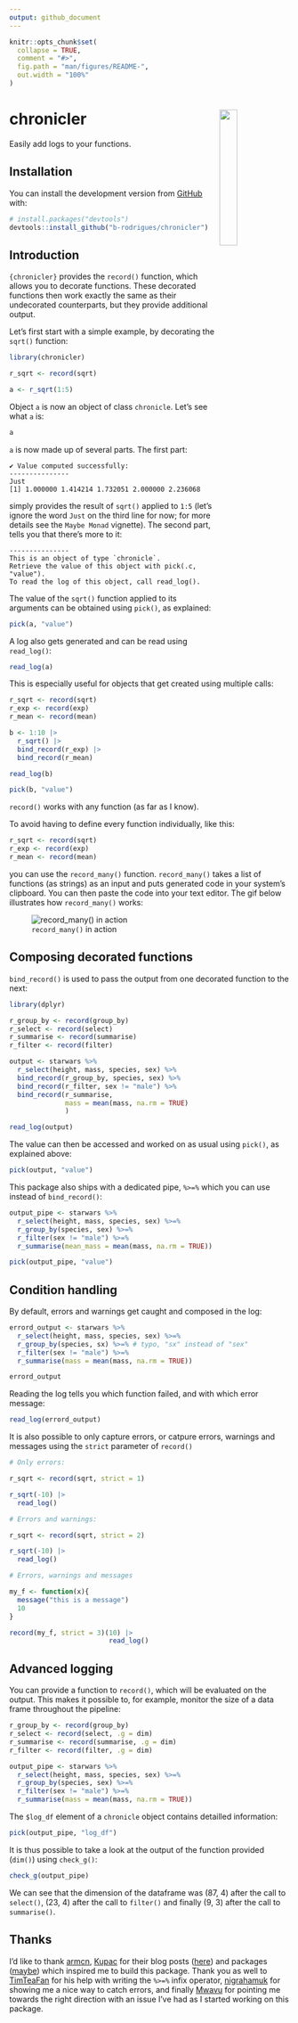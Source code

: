 ```yaml
---
output: github_document
---
```


<!-- README.md is generated from README.Rmd. Please edit that file -->

```r
knitr::opts_chunk$set(
  collapse = TRUE,
  comment = "#>",
  fig.path = "man/figures/README-",
  out.width = "100%"
)
```

# chronicler <img src="man/figures/hex.png" align="right" style="width: 25%;"/>


<!-- badges: start -->
<!-- badges: end -->

Easily add logs to your functions.

## Installation

You can install the development version from [GitHub](https://github.com/) with:

```r
# install.packages("devtools")
devtools::install_github("b-rodrigues/chronicler")
```

## Introduction

`{chronicler}` provides the `record()` function, which allows you to decorate functions. These
decorated functions then work exactly the same as their undecorated counterparts, but they
provide additional output. 

Let's first start with a simple example, by decorating the `sqrt()` function:

```r
library(chronicler)

r_sqrt <- record(sqrt)

a <- r_sqrt(1:5)

```

Object `a` is now an object of class `chronicle`. Let's see what `a` is:

```r
a
```

`a` is now made up of several parts. The first part:

```
✔ Value computed successfully:
---------------
Just
[1] 1.000000 1.414214 1.732051 2.000000 2.236068

```

simply provides the result of `sqrt()` applied to `1:5` (let's ignore the word `Just` on the third
line for now; for more details see the `Maybe Monad` vignette). The second part, tells you that there's more to it:

```
---------------
This is an object of type `chronicle`.
Retrieve the value of this object with pick(.c, "value").
To read the log of this object, call read_log().
```

The value of the `sqrt()` function applied to its arguments can be obtained using `pick()`, as
explained:

```r
pick(a, "value")
```

A log also gets generated and can be read using `read_log()`:

```r
read_log(a)
```

This is especially useful for objects that get created using multiple calls:

```r

r_sqrt <- record(sqrt)
r_exp <- record(exp)
r_mean <- record(mean)

b <- 1:10 |>
  r_sqrt() |>
  bind_record(r_exp) |>
  bind_record(r_mean)

```

```r
read_log(b)

pick(b, "value")
```

`record()` works with any function (as far as I know).

To avoid having to define every function individually, like this:

```r
r_sqrt <- record(sqrt)
r_exp <- record(exp)
r_mean <- record(mean)
```

you can use the `record_many()` function. `record_many()` takes a list of functions (as strings)
as an input and puts generated code in your system's clipboard. You can then paste the code
into your text editor. The gif below illustrates how `record_many()` works:

![`record_many()` in action](https://raw.githubusercontent.com/b-rodrigues/chronicler/master/data-raw/record_many.gif)


## Composing decorated functions

`bind_record()` is used to pass the output from one decorated function to the next:

```r
library(dplyr)

r_group_by <- record(group_by)
r_select <- record(select)
r_summarise <- record(summarise)
r_filter <- record(filter)

output <- starwars %>%
  r_select(height, mass, species, sex) %>%
  bind_record(r_group_by, species, sex) %>%
  bind_record(r_filter, sex != "male") %>%
  bind_record(r_summarise,
              mass = mean(mass, na.rm = TRUE)
              )

```

```r
read_log(output)
```

The value can then be accessed and worked on as usual using `pick()`, as explained above:

```r
pick(output, "value")
```

This package also ships with a dedicated pipe, `%>=%` which you can use instead of `bind_record()`:

```r
output_pipe <- starwars %>%
  r_select(height, mass, species, sex) %>=%
  r_group_by(species, sex) %>=%
  r_filter(sex != "male") %>=%
  r_summarise(mean_mass = mean(mass, na.rm = TRUE))

```

```r
pick(output_pipe, "value")
```


## Condition handling

By default, errors and warnings get caught and composed in the log:

```r

errord_output <- starwars %>%
  r_select(height, mass, species, sex) %>=% 
  r_group_by(species, sx) %>=% # typo, "sx" instead of "sex"
  r_filter(sex != "male") %>=%
  r_summarise(mass = mean(mass, na.rm = TRUE))

```

```r
errord_output
```

Reading the log tells you which function failed, and with which error message:

```r
read_log(errord_output)
```

It is also possible to only capture errors, or catpure errors, warnings and messages using
the `strict` parameter of `record()`

```r
# Only errors:

r_sqrt <- record(sqrt, strict = 1)

r_sqrt(-10) |>
  read_log()

# Errors and warnings:

r_sqrt <- record(sqrt, strict = 2)

r_sqrt(-10) |>
  read_log()

# Errors, warnings and messages

my_f <- function(x){
  message("this is a message")
  10
}

record(my_f, strict = 3)(10) |>
                         read_log()

```

## Advanced logging

You can provide a function to `record()`, which will be evaluated on the output. This makes it possible
to, for example, monitor the size of a data frame throughout the pipeline:

```r
r_group_by <- record(group_by)
r_select <- record(select, .g = dim)
r_summarise <- record(summarise, .g = dim)
r_filter <- record(filter, .g = dim)

output_pipe <- starwars %>%
  r_select(height, mass, species, sex) %>=%
  r_group_by(species, sex) %>=%
  r_filter(sex != "male") %>=%
  r_summarise(mass = mean(mass, na.rm = TRUE))

```

The `$log_df` element of a `chronicle` object contains detailled information:

```r
pick(output_pipe, "log_df")
```

It is thus possible to take a look at the output of the function provided (`dim()`) using
`check_g()`:

```r
check_g(output_pipe)
```

We can see that the dimension of the dataframe was (87, 4) after the call to `select()`, (23, 4)
after the call to `filter()` and finally (9, 3) after the call to `summarise()`.


## Thanks

I’d like to thank [armcn](https://github.com/armcn), [Kupac](https://github.com/Kupac) for their
blog posts ([here](https://kupac.gitlab.io/biofunctor/2019/05/25/maybe-monad-in-r/)) and 
packages ([maybe](https://armcn.github.io/maybe/)) which inspired me to build this package.
Thank you as well to [TimTeaFan](https://community.rstudio.com/t/help-with-writing-a-custom-pipe-and-environments/133447/2?u=brodriguesco)
for his help with writing the `%>=%` infix operator, [nigrahamuk](https://community.rstudio.com/t/best-way-to-catch-rlang-errors-consistently/131632/5?u=brodriguesco)
for showing me a nice way to catch errors, and finally [Mwavu](https://community.rstudio.com/t/how-to-do-call-a-dplyr-function/131396/2?u=brodriguesco)
for pointing me towards the right direction with an issue I've had as I started working on this package.
